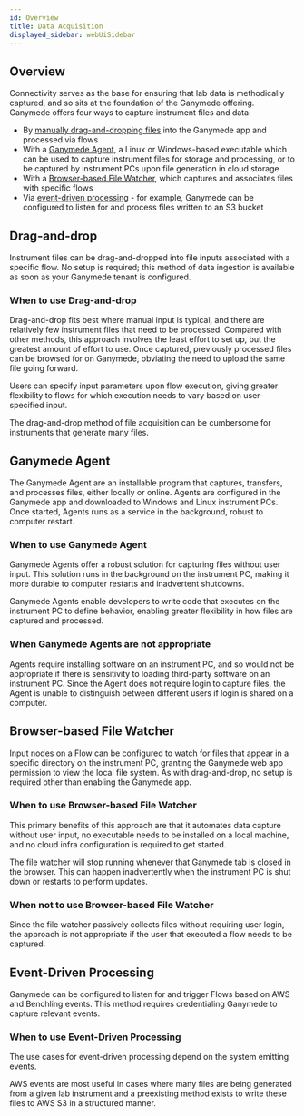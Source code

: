 ```yaml
---
id: Overview
title: Data Acquisition
displayed_sidebar: webUiSidebar
---
```


## Overview

Connectivity serves as the base for ensuring that lab data is methodically captured, and so sits at the foundation of the Ganymede offering.  Ganymede offers four ways to capture instrument files and data:

- By [manually drag-and-dropping files](../FlowView.mdx) into the Ganymede app and processed via flows
- With a [Ganymede Agent](./Agent.mdx), a Linux or Windows-based executable which can be used to capture instrument files for storage and processing, or to be captured by instrument PCs upon file generation in cloud storage
- With a [Browser-based File Watcher](./FileWatcher.mdx), which captures and associates files with specific flows
- Via [event-driven processing](#event-driven-processing) - for example, Ganymede can be configured to listen for and process files written to an S3 bucket

## Drag-and-drop

Instrument files can be drag-and-dropped into file inputs associated with a specific flow.  No setup is required; this method of data ingestion is available as soon as your Ganymede tenant is configured.

### When to use Drag-and-drop

Drag-and-drop fits best where manual input is typical, and there are relatively few instrument files that need to be processed.  Compared with other methods, this approach involves the least effort to set up, but the greatest amount of effort to use.  Once captured, previously processed files can be browsed for on Ganymede, obviating the need to upload the same file going forward.

Users can specify input parameters upon flow execution, giving greater flexibility to flows for which execution needs to vary based on user-specified input.

The drag-and-drop method of file acquisition can be cumbersome for instruments that generate many files.

## Ganymede Agent

The Ganymede Agent are an installable program that captures, transfers, and processes files, either locally or online.  Agents are configured in the Ganymede app and downloaded to Windows and Linux instrument PCs.  Once started, Agents runs as a service in the background, robust to computer restart.

### When to use Ganymede Agent

Ganymede Agents offer a robust solution for capturing files without user input.  This solution runs in the background on the instrument PC, making it more durable to computer restarts and inadvertent shutdowns.

Ganymede Agents enable developers to write code that executes on the instrument PC to define behavior, enabling greater flexibility in how files are captured and processed.

### When Ganymede Agents are not appropriate

Agents require installing software on an instrument PC, and so would not be appropriate if there is sensitivity to loading third-party software on an instrument PC.  Since the Agent does not require login to capture files, the Agent is unable to distinguish between different users if login is shared on a computer.

## Browser-based File Watcher

Input nodes on a Flow can be configured to watch for files that appear in a specific directory on the instrument PC, granting the Ganymede web app permission to view the local file system.  As with drag-and-drop, no setup is required other than enabling the Ganymede app.  

### When to use Browser-based File Watcher

This primary benefits of this approach are that it automates data capture without user input, no executable needs to be installed on a local machine, and no cloud infra configuration is required to get started.  

The file watcher will stop running whenever that Ganymede tab is closed in the browser. This can happen inadvertently when the instrument PC is shut down or restarts to perform updates.

### When not to use Browser-based File Watcher

Since the file watcher passively collects files without requiring user login, the approach is not appropriate if the user that executed a flow needs to be captured.  

## Event-Driven Processing

Ganymede can be configured to listen for and trigger Flows based on AWS and Benchling events.  This method requires credentialing Ganymede to capture relevant events.

### When to use Event-Driven Processing

The use cases for event-driven processing depend on the system emitting events.  

AWS events are most useful in cases where many files are being generated from a given lab instrument and a preexisting method exists to write these files to AWS S3 in a structured manner.
